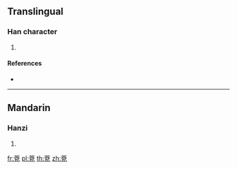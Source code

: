 {{character info/new}}
==Translingual==

===Han character===
{{Han char|rn=140|rad=艸|as=08|sn=14|four=44213|canj=TYCU}}

# {{defn|Han|sort=艸08}}

====References====
* {{Han ref|kx=1041.180|dkj=31277|hdz=53238.060|uh=8412|ud=33810|bh=DB62|bd=56162}}

----

==Mandarin==

===Hanzi===
{{cmn-hanzi|pin=[[jǔ]] ([[ju3]]), [[yǎn]] ([[yan3]])|wg=chü<sup>3</sup>, yen<sup>3</sup>}}

# {{defn|lang=cmn|sort=艸08}}

[[fr:萒]]
[[pl:萒]]
[[th:萒]]
[[zh:萒]]